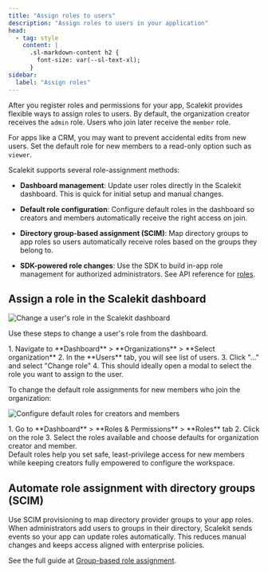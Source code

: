 ```yaml
---
title: "Assign roles to users"
description: "Assign roles to users in your application"
head:
  - tag: style
    content: |
      .sl-markdown-content h2 {
        font-size: var(--sl-text-xl);
      }
sidebar:
  label: "Assign roles"
---
```



After you register roles and permissions for your app, Scalekit provides flexible ways to assign roles to users. By default, the organization creator receives the `admin` role. Users who join later receive the `member` role.

For apps like a CRM, you may want to prevent accidental edits from new users. Set the default role for new members to a read-only option such as `viewer`.

Scalekit supports several role-assignment methods:

- **Dashboard management**: Update user roles directly in the Scalekit dashboard. This is quick for initial setup and manual changes.

- **Default role configuration**: Configure default roles in the dashboard so creators and members automatically receive the right access on join.

- **Directory group-based assignment (SCIM)**: Map directory groups to app roles so users automatically receive roles based on the groups they belong to.

- **SDK-powered role changes**: Use the SDK to build in-app role management for authorized administrators. See API reference for [roles](https://docs.scalekit.com/apis/#tag/roles/get/api/v1/roles).

## Assign a role in the Scalekit dashboard

![Change a user's role in the Scalekit dashboard](@/assets/docs/assign-roles/change-role.png)


Use these steps to change a user's role from the dashboard.

<Steps>
1. Navigate to **Dashboard** > **Organizations** > **Select organization**
2. In the **Users** tab, you will see list of users.
3. Click "..." and select "Change role"
4. This should ideally open a modal to select the role you want to assign to the user.
</Steps>


To change the default role assignments for new members who join the organization:

![Configure default roles for creators and members](@/assets/docs/assign-roles/change-default-roles.png)

<Steps>
1. Go to **Dashboard** > **Roles & Permissions** > **Roles** tab
2. Click on the role
3. Select the roles available and choose defaults for organization creator and member.
</Steps>

<Aside type="tip">
Default roles help you set safe, least-privilege access for new members while keeping creators fully empowered to configure the workspace.
</Aside>

## Automate role assignment with directory groups (SCIM)

Use SCIM provisioning to map directory provider groups to your app roles. When administrators add users to groups in their directory, Scalekit sends events so your app can update roles automatically. This reduces manual changes and keeps access aligned with enterprise policies.

See the full guide at [Group-based role assignment](/directory/guides/group-based-role-assignment/).